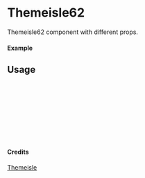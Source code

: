 
<Meta of={Themeisle62} title="Themeisle/Themeisle62" />

# Themeisle62

Themeisle62 component with different props.

#### Example

<Canvas of={Themeisle62.Primary} />

## Usage

```ts
import { Themeisle62 } from "yadl-ui";

const Example = () => {
  return (
      <Themeisle62 />
  );
};

export default Example;
```

#### Credits
[Themeisle](https://themeisle.com/illustrations/)
